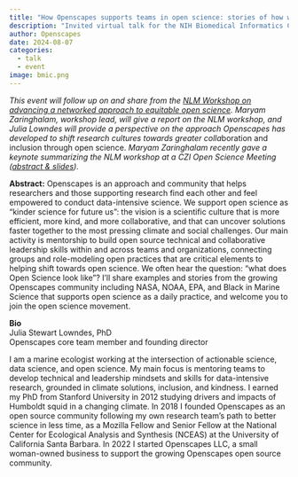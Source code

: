 ```yaml
---
title: "How Openscapes supports teams in open science: stories of how we work"
description: "Invited virtual talk for the NIH Biomedical Informatics Coordinating Committee (BMIC)" 
author: Openscapes
date: 2024-08-07
categories:
  - talk
  - event
image: bmic.png
---
```


*This event will follow up on and share from the* [*NLM Workshop on advancing a networked approach to equitable open science*](https://openscapes.org/events/2024-06-04-nlm-equitable-open-science)*. Maryam Zaringhalam, workshop lead, will give a report on the NLM workshop, and Julia Lowndes will provide a perspective on the approach Openscapes has developed to shift research cultures towards greater colla*boration and inclusion through open science. *Maryam Zaringhalam recently gave a keynote summarizing the NLM workshop at a CZI Open Science Meeting ([abstract & slides](https://zenodo.org/records/12523362)).*

**Abstract:** Openscapes is an approach and community that helps researchers and those supporting research find each other and feel empowered to conduct data-intensive science. We support open science as “kinder science for future us”: the vision is a scientific culture that is more efficient, more kind, and more collaborative, and that can uncover solutions faster together to the most pressing climate and social challenges. Our main activity is mentorship to build open source technical and collaborative leadership skills within and across teams and organizations, connecting groups and role-modeling open practices that are critical elements to helping shift towards open science. We often hear the question: “what does Open Science look like”? I’ll share examples and stories from the growing Openscapes community including NASA, NOAA, EPA, and Black in Marine Science that supports open science as a daily practice, and welcome you to join the open science movement.

**Bio**\
Julia Stewart Lowndes, PhD\
Openscapes core team member and founding director

I am a marine ecologist working at the intersection of actionable science, data science, and open science. My main focus is mentoring teams to develop technical and leadership mindsets and skills for data-intensive research, grounded in climate solutions, inclusion, and kindness. I earned my PhD from Stanford University in 2012 studying drivers and impacts of Humboldt squid in a changing climate. In 2018 I founded Openscapes as an open source community following my own research team’s path to better science in less time, as a Mozilla Fellow and Senior Fellow at the National Center for Ecological Analysis and Synthesis (NCEAS) at the University of California Santa Barbara. In 2022 I started Openscapes LLC, a small woman-owned business to support the growing Openscapes open source community. 
